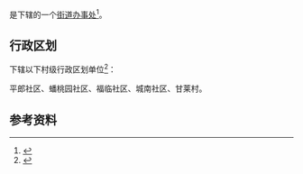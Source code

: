 {{中国乡级行政区|52/23/26/004/000}}

'''{{PAGENAMEBASE}}'''是{{PRC admin/fullname|52/23/26/004/000|3}}下辖的一个[[街道办事处|街道办事处]]<ref>{{PRC admin/ref sgc|{{PRC admin/parent|52/23/26/004/000}}}}</ref>。

== 行政区划 ==
{{PAGENAMEBASE}}下辖以下村级行政区划单位<ref>{{PRC admin/ref sgc|52/23/26/004/000}}</ref>：

平郎社区、蟠桃园社区、福临社区、城南社区、甘莱村。

== 参考资料 ==
{{reflist}}

{{贵州行政区划小作品}}
{{PRC admin/navcat|52/23/26/004/000}}